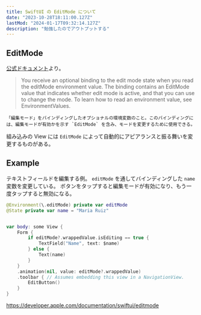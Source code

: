 ```yaml
---
title: SwiftUI の EditMode について
date: "2023-10-28T18:11:00.127Z"
lastMod: "2024-01-17T09:32:14.127Z"
description: "勉強したのでアウトプットする"
---
```


## EditMode

[公式ドキュメント](https://developer.apple.com/documentation/swiftui/editmode)より。

> You receive an optional binding to the edit mode state when you read the editMode environment value. The binding contains an EditMode value that indicates whether edit mode is active, and that you can use to change the mode. To learn how to read an environment value, see EnvironmentValues.

```
「編集モード」をバインディングしたオプショナルの環境変数のこと。このバインディングには、編集モードが有効かを示す `EditMode` を含み、モードを変更するために使用できる。
```

組み込みの View には `EditMode` によって自動的にアピアランスと振る舞いを変更するものがある。

## Example

テキストフィールドを編集する例。 `editMode` を通してバインディングした `name` 変数を変更している。
ボタンをタップすると編集モードが有効になり、もう一度タップすると無効になる。

```swift
@Environment(\.editMode) private var editMode
@State private var name = "Maria Ruiz"


var body: some View {
    Form {
        if editMode?.wrappedValue.isEditing == true {
            TextField("Name", text: $name)
        } else {
            Text(name)
        }
    }
    .animation(nil, value: editMode?.wrappedValue)
    .toolbar { // Assumes embedding this view in a NavigationView.
        EditButton()
    }
}
```

https://developer.apple.com/documentation/swiftui/editmode
